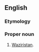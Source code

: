 ==English==
{{wikipedia}}

===Etymology===
{{suffix|en|Taliban|stan}}

===Proper noun===
{{en-proper noun}}

# {{lb|en|informal|offensive}} [[Waziristan]].